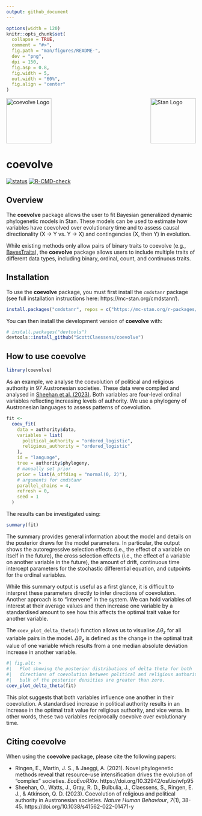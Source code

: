 ```yaml
---
output: github_document
---
```


<!-- README.md is generated from README.Rmd. Please edit that file -->

```r
options(width = 120)
knitr::opts_chunk$set(
  collapse = TRUE,
  comment = "#>",
  fig.path = "man/figures/README-",
  dev = "png",
  dpi = 150,
  fig.asp = 0.8,
  fig.width = 5,
  out.width = "60%",
  fig.align = "center"
)
```

<img src="man/figures/logo.png" width="120" alt="coevolve Logo"/>[<img src="https://raw.githubusercontent.com/stan-dev/logos/master/logo_tm.png" align="right" width="120" alt="Stan Logo"/>](https://mc-stan.org/)

# coevolve

<!-- badges: start -->
  [![status](https://www.repostatus.org/badges/latest/active.svg)](https://www.repostatus.org/#active)
  [![R-CMD-check](https://github.com/ScottClaessens/coevolve/actions/workflows/R-CMD-check.yaml/badge.svg)](https://github.com/ScottClaessens/coevolve/actions/workflows/R-CMD-check.yaml)
<!-- badges: end -->

## Overview

The **coevolve** package allows the user to fit Bayesian generalized dynamic
phylogenetic models in Stan. These models can be used to estimate how variables 
have coevolved over evolutionary time and to assess causal directionality
(X → Y vs. Y → X) and contingencies (X, then Y) in evolution.

While existing methods only allow pairs of binary traits to coevolve
(e.g., [BayesTraits](https://www.evolution.reading.ac.uk/BayesTraitsV4.1.2/BayesTraitsV4.1.2.html)),
the **coevolve** package allows users to include multiple traits of different
data types, including binary, ordinal, count, and continuous traits.

## Installation

To use the **coevolve** package, you must first install the `cmdstanr` package
(see full installation instructions here: https://mc-stan.org/cmdstanr/).

```r
install.packages("cmdstanr", repos = c("https://mc-stan.org/r-packages/", getOption("repos")))
```

You can then install the development version of **coevolve** with:

```r
# install.packages("devtools")
devtools::install_github("ScottClaessens/coevolve")
```

## How to use coevolve

```r
library(coevolve)
```

As an example, we analyse the coevolution of political and religious authority
in 97 Austronesian societies. These data were compiled and analysed in [Sheehan
et al. (2023)](https://www.nature.com/articles/s41562-022-01471-y). Both 
variables are four-level ordinal variables reflecting increasing levels of
authority. We use a phylogeny of Austronesian languages to assess patterns of 
coevolution.

```r
fit <-
  coev_fit(
    data = authority$data,
    variables = list(
      political_authority = "ordered_logistic",
      religious_authority = "ordered_logistic"
    ),
    id = "language",
    tree = authority$phylogeny,
    # manually set prior
    prior = list(A_offdiag = "normal(0, 2)"),
    # arguments for cmdstanr
    parallel_chains = 4,
    refresh = 0,
    seed = 1
  )
```

The results can be investigated using:

```r
summary(fit)
```

The summary provides general information about the model and details on the 
posterior draws for the model parameters. In particular, the output shows the 
autoregressive selection effects (i.e., the effect of a variable on itself in 
the future), the cross selection effects (i.e., the effect of a variable on 
another variable in the future), the amount of drift, continuous time intercept 
parameters for the stochastic differential equation, and cutpoints for the 
ordinal variables.

While this summary output is useful as a first glance, it is difficult to
interpret these parameters directly to infer directions of coevolution. Another
approach is to "intervene" in the system. We can hold variables of interest at
their average values and then increase one variable by a standardised amount to
see how this affects the optimal trait value for another variable.

The `coev_plot_delta_theta()` function allows us to visualise $\Delta\theta_{z}$
for all variable pairs in the model. $\Delta\theta_{z}$ is defined as the change
in the optimal trait value of one variable which results from a one median
absolute deviation increase in another variable.

```r
#| fig.alt: >
#|   Plot showing the posterior distributions of delta theta for both
#|   directions of coevolution between political and religious authority. The
#|   bulk of the posterior densities are greater than zero.
coev_plot_delta_theta(fit)
```

This plot suggests that both variables influence one another in their 
coevolution. A standardised increase in political authority results in an 
increase in the optimal trait value for religious authority, and vice versa.
In other words, these two variables reciprocally coevolve over evolutionary
time.

## Citing coevolve

When using the **coevolve** package, please cite the following papers:

- Ringen, E., Martin, J. S., & Jaeggi, A. (2021). Novel phylogenetic methods 
  reveal that resource-use intensification drives the evolution of "complex" 
  societies. _EcoEvoRXiv_. https://doi.org/10.32942/osf.io/wfp95
- Sheehan, O., Watts, J., Gray, R. D., Bulbulia, J., Claessens, S., Ringen, 
  E. J., & Atkinson, Q. D. (2023). Coevolution of religious and political 
  authority in Austronesian societies. _Nature Human Behaviour_, _7_(1), 38-45. 
  https://doi.org/10.1038/s41562-022-01471-y
